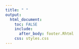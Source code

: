 ---
title: " "
output: 
  html_document:
    toc: FALSE
    include:
      after_body: footer.Rhtml
    css: styles.css
---


